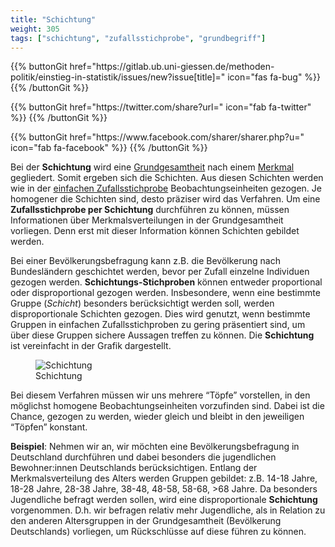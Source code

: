 ```yaml
---
title: "Schichtung"
weight: 305
tags: ["schichtung", "zufallsstichprobe", "grundbegriff"]
---
```


{{% buttonGit href=\"https\:\/\/gitlab.ub.uni-giessen.de\/methoden-politik\/einstieg-in-statistik\/issues\/new?issue[title]=\" icon=\"fas fa-bug\" %}} {{% /buttonGit %}} 

{{% buttonGit href=\"https\:\/\/twitter.com\/share?url=\" icon=\"fab fa-twitter\" %}} {{% /buttonGit %}}

{{% buttonGit href=\"https\:\/\/www.facebook.com\/sharer\/sharer.php?u=\" icon=\"fab fa-facebook\" %}} {{% /buttonGit %}}

Bei der **Schichtung** wird eine [Grundgesamtheit](../../grundgesamtheit/index.html) nach einem [Merkmal](../../glossar/merkmal/index.html) gegliedert. Somit ergeben sich die Schichten. Aus diesen Schichten werden wie in der [einfachen Zufallsstichprobe](../../glossar/einfachezufallsauswahl/index.html) Beobachtungseinheiten gezogen. Je homogener die Schichten sind, desto präziser wird das Verfahren. Um eine **Zufallsstichprobe per Schichtung** durchführen zu können, müssen Informationen über Merkmalsverteilungen in der Grundgesamtheit vorliegen. Denn erst mit dieser Information können Schichten gebildet werden.

Bei einer Bevölkerungsbefragung kann z.B. die Bevölkerung nach Bundesländern geschichtet werden, bevor per Zufall einzelne Individuen gezogen werden. **Schichtungs-Stichproben** können entweder proportional oder disproportional gezogen werden. Insbesondere, wenn eine bestimmte Gruppe (*Schicht*) besonders berücksichtigt werden soll, werden disproportionale Schichten gezogen. Dies wird genutzt, wenn bestimmte Gruppen in einfachen Zufallsstichproben zu gering präsentiert sind, um über diese Gruppen sichere Aussagen treffen zu können. Die **Schichtung** ist vereinfacht in der Grafik dargestellt.

![Schichtung](../images/schichtung.png)

Bei diesem Verfahren müssen wir uns mehrere "Töpfe" vorstellen, in den möglichst homogene Beobachtungseinheiten vorzufinden sind. Dabei ist die Chance, gezogen zu werden, wieder gleich und bleibt in den jeweiligen "Töpfen" konstant.

**Beispiel**:
Nehmen wir an, wir möchten eine Bevölkerungsbefragung in Deutschland durchführen und dabei besonders die jugendlichen Bewohner:innen Deutschlands berücksichtigen. Entlang der Merkmalsverteilung des Alters werden Gruppen gebildet: z.B. 14-18 Jahre, 18-28 Jahre, 28-38 Jahre, 38-48, 48-58, 58-68, >68 Jahre. Da besonders Jugendliche befragt werden sollen, wird eine disproportionale **Schichtung** vorgenommen. D.h. wir befragen relativ mehr Jugendliche, als in Relation zu den anderen Altersgruppen in der Grundgesamtheit (Bevölkerung Deutschlands) vorliegen, um Rückschlüsse auf diese führen zu können.
